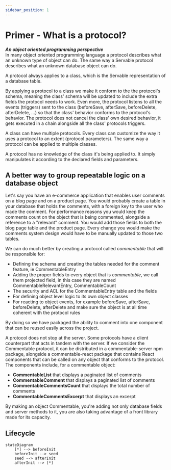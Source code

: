 ```yaml
---
sidebar_position: 1
---
```


# Primer - What is a protocol?

***An object oriented programming perspective*** <br />
In many object oriented programming language a protocol describes what an unknown type of object can do. The same way a Servable protocol describes what an unknown database object can do. 

A protocol always applies to a class, which is the Servable representation of a database table.

By applying a protocol to a class we make it conform to the the protocol's schema, meaning the class' schema will be updated to include the extra fields the protocol needs to work. Even more, the protocol listens to all the events (triggers) sent to the class (beforeSave, afterSave, beforeDelete, afterDelete, ...) so that the class' behavior conforms to the protocol's behavior. The protocol does not cancel the class' own desired behavior, it gets executed in a chain alongside all the class' protocols triggers.

A class can have multiple protocols.
Every class can customize the way it uses a protocol to an extent (protocol parameters).
The same way a protocol can be applied to multiple classes.

A protocol has no knowledge of the class it's being applied to. It simply manipulates it according to the declared fields and parameters.


## A better way to group repeatable logic on a database object
Let's say you have an e-commerce application that enables user comments on a blog page and on a product page. You would probably create a table in your database that holds the comments, with a foreign key to the user who made the comment. For performance reasons you would keep the comments count on the object that is being commented, alongside a reference to a "relevant" comment. You would add those fields to both the blog page table and the product page. Every change you would make the comments system design would have to be manually updated to those two tables.

We can do much better by creating a protocol called *commentable* that will be responsible for:

- Defining the schema and creating the tables needed for the comment feature, ie CommentableEntry
- Adding the proper fields to every object that is *commentable*, we call them projected field, in this case they are named CommentableRelevantEntry, CommentableCount
- The security and ACL for the CommentableEntry table and the fields 
- For defining object level logic to its own object classes
- For reacting to object events, for example beforeSave, afterSave, beforeDelete, afterDelete and make sure the object is at all time coherent with the protocol rules

By doing so we have packaged the ability to comment into one component that can be reused easily across the project.

A protocol does not stop at the server. Some protocols have a client counterpart that acts in tandem with the server. If we consider the Commentable protocol, it can be distributed in a commentable-server npm package, alongside a commentable-react package that contains React components that can be called on any object that conforms to the protocol. The components include, for a commentable object:
- **CommentableList** that displays a paginated list of comments 
- **CommentableComment** that displays a paginated list of comments
- **CommentableCommentsCount** that displays the total number of comments 
- **CommentableCommentsExcerpt** that displays an excerpt

By making an object Commentable, you're adding not only database fields and server methods to it, you are also taking advantage of a front library made for its capacity.


<div className='overflow-hidden'>
    <Widget protocolId={'emailable'} />
</div>

## Lifecycle
```mermaid
stateDiagram
    [*] --> beforeInit
    beforeInit --> seed
    seed --> afterInit
    afterInit --> [*]
```